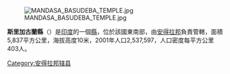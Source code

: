 [[Image:MANDASA_BASUDEBA_TEMPLE.jpg|right]]

'''斯里加古蘭縣'''（{{lang-en|Srikakulam district}}）是[[印度|印度]]的一個[[县_(印度)|縣]]，位於該國東南部，由[[安得拉邦|安得拉邦]]負責管轄，面積5,837平方公里，海拔高度10米，2001年人口2,537,597，人口密度每平方公里403人。

{{印度行政区划小作品}}
[[Category:安得拉邦辖县|Category:安得拉邦辖县]]